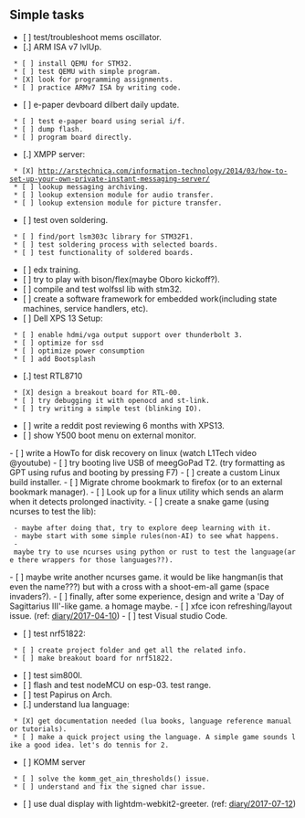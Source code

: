 == Simple tasks ==

* [ ] test/troubleshoot mems oscillator.
* [.] ARM ISA v7 lvlUp.
  * [ ] install QEMU for STM32.
  * [ ] test QEMU with simple program.
  * [X] look for programming assignments.
  * [ ] practice ARMv7 ISA by writing code.
* [ ] e-paper devboard dilbert daily update.
  * [ ] test e-paper board using serial i/f.
  * [ ] dump flash.
  * [ ] program board directly.
* [.] XMPP server:
  * [X] http://arstechnica.com/information-technology/2014/03/how-to-set-up-your-own-private-instant-messaging-server/
  * [ ] lookup messaging archiving.
  * [ ] lookup extension module for audio transfer.
  * [ ] lookup extension module for picture transfer.
* [ ] test oven soldering.
  * [ ] find/port lsm303c library for STM32F1.
  * [ ] test soldering process with selected boards.
  * [ ] test functionality of soldered boards.
* [ ] edx training.
* [ ] try to play with bison/flex(maybe Oboro kickoff?).
* [ ] compile and test wolfssl lib with stm32.
* [ ] create a software framework for embedded work(including state machines, service handlers, etc).
* [ ] Dell XPS 13 Setup:
  * [ ] enable hdmi/vga output support over thunderbolt 3.
  * [ ] optimize for ssd
  * [ ] optimize power consumption
  * [ ] add Bootsplash
* [.] test RTL8710
  * [X] design a breakout board for RTL-00.
  * [ ] try debugging it with openocd and st-link.
  * [ ] try writing a simple test (blinking IO).
* [ ] write a reddit post reviewing 6 months with XPS13.
* [ ] show Y500 boot menu on external monitor.
- [ ] write a HowTo for disk recovery on linux (watch L1Tech video @youtube)
- [ ] try booting live USB of meegGoPad T2. (try formatting as GPT using rufus and booting by pressing F7)
- [ ] create a custom Linux build installer.
- [ ] Migrate chrome bookmark to firefox (or to an external bookmark manager).
- [ ] Look up for a linux utility which sends an alarm when it detects prolonged inactivity.
- [ ] create a snake game (using ncurses to test the lib):
  - maybe after doing that, try to explore deep learning with it.
  - maybe start with some simple rules(non-AI) to see what happens.
  - maybe try to use ncurses using python or rust to test the language(are there wrappers for those languages??).
- [ ] maybe write another ncurses game. it would be like hangman(is that even the name???) but with a cross with a shoot-em-all game (space invaders?).
- [ ] finally, after some experience, design and write a 'Day of Sagittarius III'-like game. a homage maybe.
- [ ] xfce icon refreshing/layout issue. (ref: [[diary/2017-04-10]])
- [ ] test Visual studio Code.
* [ ] test nrf51822:
  * [ ] create project folder and get all the related info.
  * [ ] make breakout board for nrf51822.
* [ ] test sim800l.
* [ ] flash and test nodeMCU on esp-03. test range.
* [ ] test Papirus on Arch.
* [.] understand lua language:
  * [X] get documentation needed (lua books, language reference manual or tutorials).
  * [ ] make a quick project using the language. A simple game sounds like a good idea. let's do tennis for 2.
* [ ] KOMM server
  * [ ] solve the komm_get_ain_thresholds() issue.
  * [ ] understand and fix the signed char issue.
* [ ] use dual display with lightdm-webkit2-greeter. (ref: [[diary/2017-07-12]])
